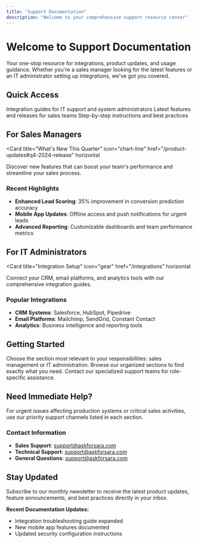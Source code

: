 ```yaml
---
title: "Support Documentation"
description: "Welcome to your comprehensive support resource center"
---
```


# Welcome to Support Documentation

Your one-stop resource for integrations, product updates, and usage guidance. Whether you're a sales manager looking for the latest features or an IT administrator setting up integrations, we've got you covered.

## Quick Access

<CardGroup cols={3}>
  <Card
    title="Integrations"
    icon="plug"
    href="/integrations"
  >
    Integration guides for IT support and system administrators
  </Card>
  <Card
    title="Product Updates"
    icon="sparkles"
    href="/product-updates"
  >
    Latest features and releases for sales teams
  </Card>
  <Card
    title="How-to Guide"
    icon="book-open"
    href="/how-to-guide"
  >
    Step-by-step instructions and best practices
  </Card>
</CardGroup>

## For Sales Managers

<Card
  title="What's New This Quarter"
  icon="chart-line"
  href="/product-updates#q4-2024-release"
  horizontal
>
  Discover new features that can boost your team's performance and streamline your sales process.
</Card>

### Recent Highlights
- **Enhanced Lead Scoring**: 35% improvement in conversion prediction accuracy
- **Mobile App Updates**: Offline access and push notifications for urgent leads
- **Advanced Reporting**: Customizable dashboards and team performance metrics

## For IT Administrators

<Card
  title="Integration Setup"
  icon="gear"
  href="/integrations"
  horizontal
>
  Connect your CRM, email platforms, and analytics tools with our comprehensive integration guides.
</Card>

### Popular Integrations
- **CRM Systems**: Salesforce, HubSpot, Pipedrive
- **Email Platforms**: Mailchimp, SendGrid, Constant Contact
- **Analytics**: Business intelligence and reporting tools

## Getting Started

<Steps>
  <Step title="Identify Your Role">
    Choose the section most relevant to your responsibilities: sales management or IT administration.
  </Step>
  <Step title="Explore the Documentation">
    Browse our organized sections to find exactly what you need.
  </Step>
  <Step title="Get Support">
    Contact our specialized support teams for role-specific assistance.
  </Step>
</Steps>

## Need Immediate Help?

<Warning>
For urgent issues affecting production systems or critical sales activities, use our priority support channels listed in each section.
</Warning>

### Contact Information
- **Sales Support**: support@askforsara.com
- **Technical Support**: support@askforsara.com
- **General Questions**: support@askforsara.com

## Stay Updated

<Info>
Subscribe to our monthly newsletter to receive the latest product updates, feature announcements, and best practices directly in your inbox.
</Info>

**Recent Documentation Updates:**
- Integration troubleshooting guide expanded
- New mobile app features documented
- Updated security configuration instructions
